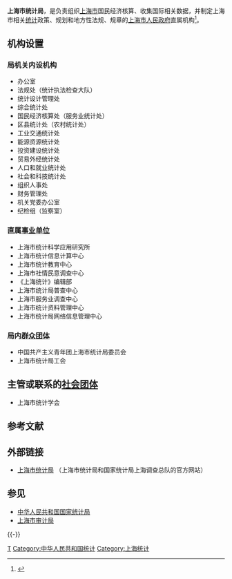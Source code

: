 {{Infobox PRCG
|机构名称=上海市统计局
|合署办公=[[国家统计局|国家统计局]]上海统计总队
|标志1=Red star.svg
|标志1说明=[[s:国务院关于国家行政机关和企业事业单位社会团体印章管理的规定|1999年规定]]：[[印章|印章]][[直径|直径]]4.2厘米，中央刊[[五角星|五角星]]，由[[上海市人民政府|上海市人民政府]]制发。
|标志2=File:
|标志2说明=
|职位1=局长
|人员1=
|职位2=副局长
|人员2=[[汤汇浩|汤汇浩]]{{wrap}}[[肖永培|肖永培]]{{wrap}}[[李炜_(1973年)|李　炜]]{{wrap}}[[施方|施　方]]
|人数2=4
|业务上级 = [[中华人民共和国国家统计局|中华人民共和国国家统计局]]
|组织上级 = [[上海市人民政府|上海市人民政府]]
|机构类型 = 省级人民政府直属机构
|行政级别 = 正地厅级
|成立时间 =
|地址1 = [[上海市|上海市]][[威海路_(上海)|威海路]]48号
|官网 = [http://tjj.sh.gov.cn/ 上海市统计局]
}}

'''上海市统计局'''，是负责组织[[上海市|上海市]]国民经济核算、收集国际相关数据，并制定上海市相关[[统计|统计]]政策、规划和地方性法规、规章的[[上海市人民政府|上海市人民政府]]直属机构<ref>{{Cite web |url=http://www.stats-sh.gov.cn/2005shtj/jgjj/tjj/index.htm |title=上海市统计局机构简介 |accessdate=2011-02-02 |archive-date=2010-01-06 |archive-url=https://web.archive.org/web/20100106124026/http://www.stats-sh.gov.cn/2005shtj/jgjj/tjj/index.htm |dead-url=no }}</ref>。

== 机构设置 ==
=== 局机关内设机构 ===
*办公室
*法规处（统计执法检查大队）
*统计设计管理处
*综合统计处
*国民经济核算处（服务业统计处）
*区县统计处（农村统计处）
*工业交通统计处
*能源资源统计处
*投资建设统计处
*贸易外经统计处
*人口和就业统计处
*社会和科技统计处
*组织人事处
*财务管理处
*机关党委办公室
*纪检组（监察室）

=== 直属[[事业单位|事业单位]] ===
*上海市统计科学应用研究所
*上海市统计信息计算中心
*上海市统计教育中心
*上海市社情民意调查中心
*《上海统计》编辑部
*上海市统计局普查中心
*上海市服务业调查中心
*上海市统计资料管理中心
*上海市统计局网络信息管理中心

=== 局内[[群众团体|群众团体]] ===
* 中国共产主义青年团上海市统计局委员会
* 上海市统计局工会

== 主管或联系的[[社会团体|社会团体]] ==
* 上海市统计学会

== 参考文献 ==
{{Reflist}}

== 外部链接 ==
* [http://tjj.sh.gov.cn/ 上海市统计局] {{Wayback|url=http://tjj.sh.gov.cn/ |date=20210428201346 }}（上海市统计局和国家统计局上海调查总队的官方网站）

== 参见 ==
{{Portal|中华人民共和国|上海|经济}}
* [[中华人民共和国国家统计局|中华人民共和国国家统计局]]
* [[上海市审计局|上海市审计局]]

{{-}}
{{上海市人民政府}}

[[Category:上海市人民政府直属机构|T]]
[[Category:中华人民共和国统计|Category:中华人民共和国统计]]
[[Category:上海统计|Category:上海统计]]